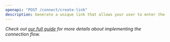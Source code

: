```yaml
---
openapi: "POST /connect/create-link"
description: Generate a unique link that allows your user to enter the Kombo Connect flow.
---
```


_Check out [our full guide](https://docs.kombo.dev/docs/embedded-flow) for more details about implementing the connection flow._
